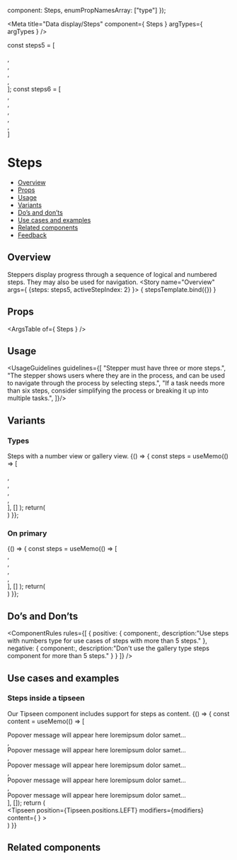 
  component: Steps,
  enumPropNamesArray: ["type"]
});

<Meta
  title="Data display/Steps"
  component={ Steps }
  argTypes={ argTypes }
/>

<!--- Component template -->
const steps5 = [<div/>, <div/>, <div/>, <div/>, <div/>];
const steps6 = [<div/>, <div/>, <div/>, <div/>, <div/>, <div/>]

<!--- Component documentation -->

# Steps
- [Overview](#overview)
- [Props](#props)
- [Usage](#usage)
- [Variants](#variants)
- [Do’s and don’ts](#dos-and-donts)
- [Use cases and examples](#use-cases-and-examples)
- [Related components](#related-components)
- [Feedback](#feedback)

## Overview
Steppers display progress through a sequence of logical and numbered steps. They may also be used for navigation.
<Canvas>
  <Story name="Overview"
         args={ {steps: steps5, activeStepIndex: 2} }>
    { stepsTemplate.bind({}) }
  </Story>
</Canvas>

## Props
<ArgsTable of={ Steps } />

## Usage
<UsageGuidelines guidelines={[
  "Stepper must have three or more steps.",
  "The stepper shows users where they are in the process, and can be used to navigate through the process by selecting steps.",
  "If a task needs more than six steps, consider simplifying the process or breaking it up into multiple tasks.",
]}/>

## Variants
### Types
Steps with a number view or gallery view.
<Canvas>
  <Story name="Types">
    {() => {
      const steps = useMemo(() =>  [<div/>, <div/>, <div/>, <div/>, <div/>], [] );
      return(
        <div className="monday-style-story-steps_column-wrapper">
          <Steps type={Steps.types.NUMBERS} steps={steps} activeStepIndex={4} />
          <Steps steps={steps} activeStepIndex={2} />
          <Steps steps={steps} activeStepIndex={2} areNavigationButtonsHidden className="monday-style-story-steps_padding" />
        </div>
      )
    }};
  </Story>
</Canvas>

### On primary
<Canvas>
  <Story name="On primary">
    {() => {
      const steps = useMemo(() =>  [<div/>, <div/>, <div/>, <div/>, <div/>], [] );
      return(
        <div className="monday-style-story-steps_column-wrapper monday-style-story-steps_color" >
          <Steps steps={steps} activeStepIndex={4} isOnPrimary type={Steps.types.NUMBERS} />
          <Steps steps={steps} activeStepIndex={2} isOnPrimary />
          <Steps steps={steps} activeStepIndex={2} isOnPrimary areNavigationButtonsHidden className="monday-style-story-steps_padding" />
        </div>
      )
    }};
  </Story>
</Canvas>

## Do’s and Don’ts
<ComponentRules
  rules={[
    {
      positive: {
        component:<Steps type={Steps.types.NUMBERS} steps={steps6} activeStepIndex={4} />,
        description:"Use steps with numbers type for use cases of steps with more than 5 steps."
      },
      negative: {
        component:<Steps steps={steps6} activeStepIndex={3} />,
        description:"Don't use the gallery type steps component for more than 5 steps."
      }
    }
  ]}
/>

## Use cases and examples
### Steps inside a tipseen
Our Tipseen component includes support for steps as content.
<Canvas>
  <Story name="Steps inside a tipseen">
    {() => {
      const content = useMemo(() => [
        <div>Popover message will appear here loremipsum dolor samet…</div>,
        <div>Popover message will appear here loremipsum dolor samet…</div>,
        <div>Popover message will appear here loremipsum dolor samet…</div>,
        <div>Popover message will appear here loremipsum dolor samet…</div>,
        <div>Popover message will appear here loremipsum dolor samet…</div>
      ], []);
      return (
        <div className="monday-style-story-steps_block">
          <Tipseen 
            position={Tipseen.positions.LEFT} 
            modifiers={modifiers}
            content={
              <TipseenWizard
                animationType={Tipseen.animationTypes.OPACITY_AND_SLIDE}
                title="This is a title"
                steps={content}
                activeStepIndex={2}
              />
            }
          >
            <div className="monday-style-story-steps_container" />
        </Tipseen>
      </div>
      )
    }}
  </Story>
</Canvas>

## Related components
<RelatedComponents componentsNames={[WIZARD,BREADCRUBMS,TAB]} />
